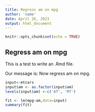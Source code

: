 ```yaml
---
title: Regress am on mpg
author: 'name'
date: April 26, 2023
output: html_document
---
```


```r
knitr::opts_chunk$set(echo = TRUE)
```

## Regress am on mpg

This is a test to write an .Rmd file. 

Our message is: Now regress am on mpg.

```r
input<-mtcars
input$am <- as.factor(input$am)
levels(input$am) <-c('AT', 'MT')

fit <- lm(mpg~am,data=input)
summary(fit)
```


